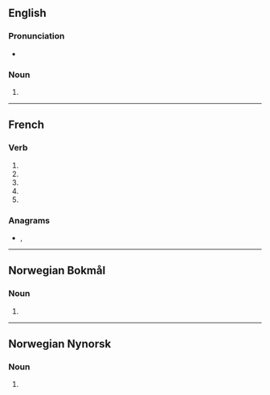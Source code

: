 {{also|attaché|Attaché}}
==English==

===Pronunciation===
* {{a|US}} {{IPA|en|/æ.tæˈʃe/|/æt.əˈʃe/|/əˈtæʃ.eɪ/}}

===Noun===
{{en-noun}}

# {{alternative form of|en|attaché}}

----

==French==

===Verb===
{{head|fr|verb form}}

# {{inflection of|fr|attacher||1|s|pres|indc}}
# {{inflection of|fr|attacher||3|s|pres|indc}}
# {{inflection of|fr|attacher||1|s|pres|subj}}
# {{inflection of|fr|attacher||3|s|pres|subj}}
# {{inflection of|fr|attacher||2|s|impr}}

===Anagrams===
* {{l|fr|achetât}}, {{l|fr|tacheta}}

----

==Norwegian Bokmål==

===Noun===
{{nb-noun-m1|attache}}

# {{alt sp|nocap=1|nb|attaché}}

----

==Norwegian Nynorsk==

===Noun===
{{nn-noun-m1|attache}}

# {{alt sp|nocap=1|nn|attaché}}